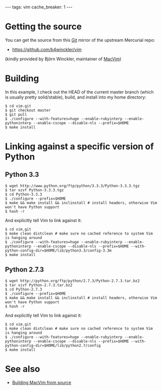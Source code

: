 ---
tags: vim
cache_breaker: 1
---
= Getting the source =

You can get the source from this [[Git]] mirror of the upstream Mercurial repo:

* https://github.com/b4winckler/vim

(kindly provided by Björn Winckler, maintainer of [[MacVim]])

= Building =

In this example, I check out the HEAD of the current master branch (which is usually pretty solid/stable), build, and install into my home directory:

<pre lang="shell">$ cd vim.git
$ git checkout master
$ git pull
$ ./configure --with-features=huge --enable-rubyinterp --enable-pythoninterp --enable-cscope --disable-nls --prefix=$HOME
$ make install</pre>

= Linking against a specific version of Python =

== Python 3.3 ==

<pre lang="shell">$ wget http://www.python.org/ftp/python/3.3.3/Python-3.3.3.tgz
$ tar xzvf Python-3.3.3.tgz
$ cd Python-3.3.3
$ ./configure --prefix=$HOME
$ make && make install && inclinstall # install headers, otherwise Vim won't have Python support
$ hash -r</pre>

And explicitly tell Vim to link against it:

<pre lang="shell">$ cd vim.git
$ make clean distclean # make sure no cached reference to system Vim is hanging around
$ ./configure --with-features=huge --enable-rubyinterp --enable-pythoninterp --enable-cscope --disable-nls --prefix=$HOME --with-python-config-dir=$HOME/lib/python3.3/config-3.3m
$ make install</pre>

== Python 2.7.3 ==

<pre lang="shell">$ wget http://python.org/ftp/python/2.7.3/Python-2.7.3.tar.bz2
$ tar xjvf Python-2.7.3.tar.bz2 
$ cd Python-2.7.3
$ ./configure --prefix=$HOME
$ make && make install && inclinstall # install headers, otherwise Vim won't have Python support
$ hash -r</pre>

And explicitly tell Vim to link against it:

<pre lang="shell">$ cd vim.git
$ make clean distclean # make sure no cached reference to system Vim is hanging around
$ ./configure --with-features=huge --enable-rubyinterp --enable-pythoninterp --enable-cscope --disable-nls --prefix=$HOME --with-python-config-dir=$HOME/lib/python2.7/config
$ make install</pre>

= See also =

* [[Building MacVim from source]]

